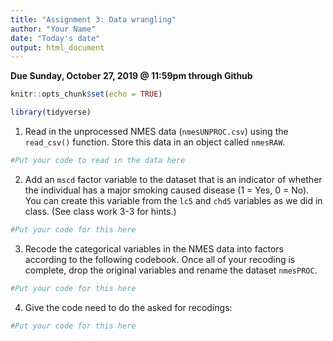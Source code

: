 ```yaml
---
title: "Assignment 3: Data wrangling"
author: "Your Name"
date: "Today's date"
output: html_document
---
```


**Due Sunday, October 27, 2019 @ 11:59pm through Github**

```r
knitr::opts_chunk$set(echo = TRUE)
```

```r
library(tidyverse)
```

(1) Read in the unprocessed NMES data (`nmesUNPROC.csv`) using the `read_csv()` function. Store this data in an object called `nmesRAW`.

```r
#Put your code to read in the data here

```

(2) Add an `mscd` factor variable to the dataset that is an indicator of whether the individual has a major smoking caused disease (1 = Yes, 0 = No).  You can create this variable from the `lc5` and `chd5` variables as we did in class. (See class work 3-3 for hints.)

```r
#Put your code for this here

```

(3) Recode the categorical variables in the NMES data into factors according to the following codebook.  Once all of your recoding is complete, drop the original variables and rename the dataset `nmesPROC`.


```r
#Put your code for this here

```

(4) Give the code need to do the asked for recodings:

```r
#Put your code for this here
```

